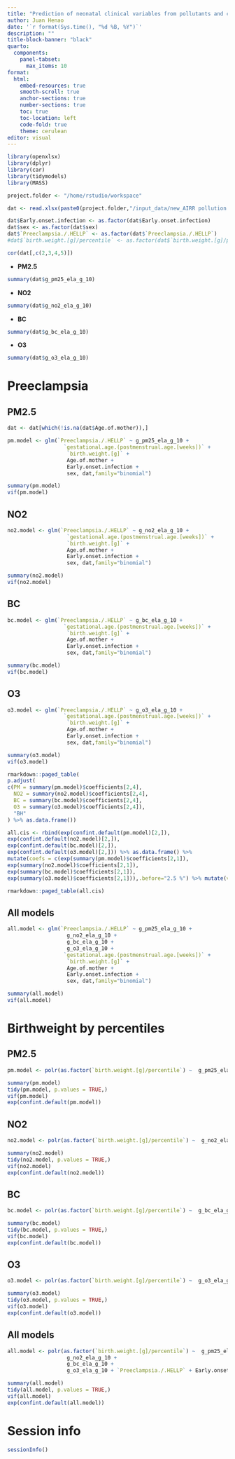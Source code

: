 ```yaml
---
title: "Prediction of neonatal clinical variables from pollutants and clinical confounders"
author: Juan Henao
date: '`r format(Sys.time(), "%d %B, %Y")`'
description: ""
title-block-banner: "black"
quarto:
  components:
    panel-tabset:
      max_items: 10
format: 
  html:
    embed-resources: true
    smooth-scroll: true
    anchor-sections: true
    number-sections: true
    toc: true
    toc-location: left
    code-fold: true
    theme: cerulean
editor: visual
---
```


```r
library(openxlsx)
library(dplyr)
library(car)
library(tidymodels)
library(MASS)

project.folder <- "/home/rstudio/workspace"

dat <- read.xlsx(paste0(project.folder,"/input_data/new_AIRR pollution Data.xlsx"))

dat$Early.onset.infection <- as.factor(dat$Early.onset.infection)
dat$sex <- as.factor(dat$sex)
dat$`Preeclampsia./.HELLP` <- as.factor(dat$`Preeclampsia./.HELLP`)
#dat$`birth.weight.[g]/percentile` <- as.factor(dat$`birth.weight.[g]/percentile`)

cor(dat[,c(2,3,4,5)])
```

-   **PM2.5**

```r
summary(dat$g_pm25_ela_g_10)
```

-   **NO2**

```r
summary(dat$g_no2_ela_g_10)
```

-   **BC**

```r
summary(dat$g_bc_ela_g_10)
```

-   **O3**

```r
summary(dat$g_o3_ela_g_10)
```

# Preeclampsia

## PM2.5

```r
dat <- dat[which(!is.na(dat$Age.of.mother)),]

pm.model <- glm(`Preeclampsia./.HELLP` ~ g_pm25_ela_g_10 + 
                  `gestational.age.(postmenstrual.age.[weeks])` + 
                   `birth.weight.[g]` +
                   Age.of.mother +
                   Early.onset.infection + 
                   sex, dat,family="binomial")

summary(pm.model)
vif(pm.model)
```

## NO2

```r
no2.model <- glm(`Preeclampsia./.HELLP` ~ g_no2_ela_g_10 + 
                   `gestational.age.(postmenstrual.age.[weeks])` + 
                   `birth.weight.[g]` +
                   Age.of.mother +
                   Early.onset.infection + 
                   sex, dat,family="binomial")

summary(no2.model)
vif(no2.model)
```

## BC

```r
bc.model <- glm(`Preeclampsia./.HELLP` ~ g_bc_ela_g_10 + 
                  `gestational.age.(postmenstrual.age.[weeks])` + 
                   `birth.weight.[g]` +
                   Age.of.mother +
                   Early.onset.infection + 
                   sex, dat,family="binomial")

summary(bc.model)
vif(bc.model)
```

## O3

```r
o3.model <- glm(`Preeclampsia./.HELLP` ~ g_o3_ela_g_10 + 
                  `gestational.age.(postmenstrual.age.[weeks])` + 
                   `birth.weight.[g]` +
                   Age.of.mother +
                   Early.onset.infection + 
                   sex, dat,family="binomial")

summary(o3.model)
vif(o3.model)
```

```r
rmarkdown::paged_table(
p.adjust(
c(PM = summary(pm.model)$coefficients[2,4],
  NO2 = summary(no2.model)$coefficients[2,4],
  BC = summary(bc.model)$coefficients[2,4],
  O3 = summary(o3.model)$coefficients[2,4]),
  "BH"
) %>% as.data.frame())
```

```r
all.cis <- rbind(exp(confint.default(pm.model)[2,]),
exp(confint.default(no2.model)[2,]),
exp(confint.default(bc.model)[2,]),
exp(confint.default(o3.model)[2,])) %>% as.data.frame() %>% 
mutate(coefs = c(exp(summary(pm.model)$coefficients[2,1]),
exp(summary(no2.model)$coefficients[2,1]),
exp(summary(bc.model)$coefficients[2,1]),
exp(summary(o3.model)$coefficients[2,1])),.before="2.5 %") %>% mutate(variable = c("g.pm25.ela.g.10", "g.no2.ela.g.10", "g.bc.ela.g.10","g.o3.ela.g.10"),.before=coefs)

rmarkdown::paged_table(all.cis)
```

## All models

```r
all.model <- glm(`Preeclampsia./.HELLP` ~ g_pm25_ela_g_10 + 
                   g_no2_ela_g_10 + 
                   g_bc_ela_g_10 + 
                   g_o3_ela_g_10 + 
                  `gestational.age.(postmenstrual.age.[weeks])` + 
                   `birth.weight.[g]` +
                   Age.of.mother +
                   Early.onset.infection + 
                   sex, dat,family="binomial")

summary(all.model)
vif(all.model)
```

# Birthweight by percentiles

## PM2.5

```r
pm.model <- polr(as.factor(`birth.weight.[g]/percentile`) ~  g_pm25_ela_g_10 + `Preeclampsia./.HELLP` + Early.onset.infection + Age.of.mother + sex, dat,Hess = TRUE)

summary(pm.model)
tidy(pm.model, p.values = TRUE,)
vif(pm.model)
exp(confint.default(pm.model))
```

## NO2

```r
no2.model <- polr(as.factor(`birth.weight.[g]/percentile`) ~  g_no2_ela_g_10 + `Preeclampsia./.HELLP` + Early.onset.infection + Age.of.mother + sex, dat,Hess = TRUE)

summary(no2.model)
tidy(no2.model, p.values = TRUE,)
vif(no2.model)
exp(confint.default(no2.model))
```

## BC

```r
bc.model <- polr(as.factor(`birth.weight.[g]/percentile`) ~  g_bc_ela_g_10 + `Preeclampsia./.HELLP` + Early.onset.infection + Age.of.mother + sex, dat,Hess = TRUE)

summary(bc.model)
tidy(bc.model, p.values = TRUE,)
vif(bc.model)
exp(confint.default(bc.model))
```

## O3

```r
o3.model <- polr(as.factor(`birth.weight.[g]/percentile`) ~  g_o3_ela_g_10 + `Preeclampsia./.HELLP` + Early.onset.infection + Age.of.mother + sex, dat,Hess = TRUE)

summary(o3.model)
tidy(o3.model, p.values = TRUE,)
vif(o3.model)
exp(confint.default(o3.model))
```

## All models

```r
all.model <- polr(as.factor(`birth.weight.[g]/percentile`) ~  g_pm25_ela_g_10 + 
                   g_no2_ela_g_10 + 
                   g_bc_ela_g_10 + 
                   g_o3_ela_g_10 + `Preeclampsia./.HELLP` + Early.onset.infection + Age.of.mother + sex, dat,Hess = TRUE)

summary(all.model)
tidy(all.model, p.values = TRUE,)
vif(all.model)
exp(confint.default(all.model))
```

# Session info

```r
sessionInfo()
```